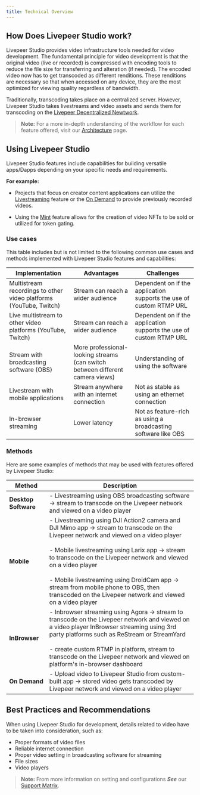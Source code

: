 ```yaml
---
title: Technical Overview 
---
```



## How Does Livepeer Studio work?

Livepeer Studio provides video infrastructure tools needed for video development. The fundamental principle for video development is that the original video (live or recorded) is compressed with encoding tools to reduce the file size for transferring and alteration (if needed). The encoded video now has to get transcoded as different renditions. These renditions are necessary so that when accessed on any device, they are the most optimized for viewing quality regardless of bandwidth.

Traditionally, transcoding takes place on a centralized server. However, Livepeer Studio takes livestreams and video assets and sends them for transcoding on the [Livepeer Decentralized Newtwork](https://livepeer.org). 

> **Note:** For a more in-depth understanding of the workflow for each feature offered, visit our [Architecture](./architecture) page.

## Using Livepeer Studio

Livepeer Studio features include capabilities for building versatile apps/Dapps depending on your specific needs and requirements. 

**For example:** 

- Projects that focus on creator content applications can utilize the [Livestreaming](./livestream) feature or the [On Demand](./upload) to provide previously recorded videos. 

- Using the [Mint](./mint) feature allows for the creation of video NFTs to be sold or utilized for token gating.

### Use cases

This table includes but is not limited to  the following common use cases and methods implemented with Livepeer Studio features and capabilities:

| Implementation                                                                                                 | Advantages | Challenges |
| -------------------------------------------------------------------------------------------------------------- | ---------- | ---------- |
| Multistream recordings to other video platforms (YouTube, Twitch)                                                        |    Stream can reach a wider audience        |    Dependent on if the application supports the use of custom RTMP URL         |
| Live multistream to other video platforms (YouTube, Twitch)                                                                                              |     Stream can reach a wider audience      |    Dependent on if the application supports the use of custom RTMP URL        |
| Stream with broadcasting software (OBS) |     More professional-looking streams (can switch between different camera views)       |      Understanding of using the software      |
| Livestream with mobile applications                                                                        |            Stream anywhere with an internet connection|      Not as stable as using an ethernet connection      |
| In-browser streaming                                                                      |            Lower latency|       Not as feature-rich as using a broadcasting software like OBS     |


### Methods

Here are some examples of methods that may be used with features offered by Livepeer Studio:


| Method               | Description                                                  |
| -------------------- | ------------------------------------------------------------ |
| **Desktop Software** | - Livestreaming using OBS broadcasting software -> stream to transcode on the Livepeer network and viewed on a video player |
| **Mobile**           | -  Livestreaming using DJI Action2 camera and DJI Mimo app -> stream to transcode on the Livepeer network and viewed on a video player <br /><br />- Mobile livestreaming using Larix app -> stream to transcode on the Livepeer network and viewed on a video player <br /><br />- Mobile livestreaming using DroidCam app -> stream from mobile phone to OBS, then transcoded on the Livepeer network and viewed on a video player |
| **InBrowser**        | - Inbrowser streaming using Agora ->  stream to transcode on the Livepeer network and viewed on a video player InBrowser streaming using 3rd party platforms such as ReStream or StreamYard <br /><br />- create custom RTMP in platform, stream to transcode on the Livepeer network and viewed on platform's in-browser dashboard |
| **On Demand**        | - Upload video to Livepeer Studio from custom-built app -> stored video gets transcoded by Livepeer network and viewed on a video player |


## Best Practices and Recommendations

When using Livepeer Studio for development, details related to video have to be taken into consideration, such as:

- Proper formats of video files
- Reliable internet connection 
- Proper video setting in broadcasting software for streaming
- File sizes
- Video players

> **Note:** From more information on setting and configurations ***See*** our [Support Matrix](./features).